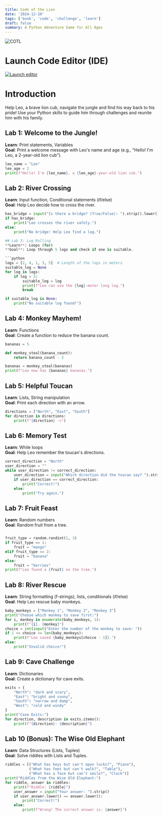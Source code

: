 ```yaml
---
title: Code of the Lion
date: '2024-12-10'
tags: ['book', 'code', 'challenge', 'learn']
draft: false
summary: A Python Adventure Game for All Ages
---
```


![COTL](/static/images/cotl.png)

# Launch Code Editor (IDE)

[![Launch editor](https://vercel.com/button)](https://www.online-python.com/)

# Introduction
Help Leo, a brave lion cub, navigate the jungle and find his way back to his pride! Use your Python skills to guide him through challenges and reunite him with his family.

## Lab 1: Welcome to the Jungle!
**Learn**: Print statements, Variables  
**Goal**: Print a welcome message with Leo's name and age (e.g., "Hello! I'm Leo, a 2-year-old lion cub").

```python
leo_name = "Leo"
leo_age = 2
print(f"Hello! I'm {leo_name}, a {leo_age}-year-old lion cub.")
```

## Lab 2: River Crossing  
**Learn**: Input function, Conditional statements (if/else)  
**Goal**: Help Leo decide how to cross the river.

```python
has_bridge = input("Is there a bridge? (True/False): ").strip().lower() == 'true'
if has_bridge:
    print("Leo crosses the river safely.")
else:
    print("No bridge! Help Leo find a log.")

## Lab 3: Log Rolling  
**Learn**: Loops (for)  
**Goal**: Loop through 5 logs and check if one is suitable.

```python
logs = [2, 4, 1, 3, 5]  # Length of the logs in meters
suitable_log = None
for log in logs:
    if log > 3:
        suitable_log = log
        print(f"Leo can use the {log}-meter long log.")
        break

if suitable_log is None:
    print("No suitable log found!")
```

## Lab 4: Monkey Mayhem!  
**Learn**: Functions  
**Goal**: Create a function to reduce the banana count.

```python
bananas = 5

def monkey_steal(banana_count):
    return banana_count - 2

bananas = monkey_steal(bananas)
print(f"Leo now has {bananas} bananas.")
```

## Lab 5: Helpful Toucan  
**Learn**: Lists, String manipulation  
**Goal**: Print each direction with an arrow.

```python
directions = ["North", "East", "South"]
for direction in directions:
    print(f"{direction} ->")
```

## Lab 6: Memory Test  
**Learn**: While loops  
**Goal**: Help Leo remember the toucan's directions.

```python
correct_direction = "North"
user_direction = ""
while user_direction != correct_direction:
    user_direction = input("Which direction did the toucan say? ").strip()
    if user_direction == correct_direction:
        print("Correct!")
    else:
        print("Try again.")
```

## Lab 7: Fruit Feast  
**Learn**: Random numbers  
**Goal**: Random fruit from a tree.

```python

fruit_type = random.randint(1, 3)
if fruit_type == 1:
    fruit = "mango"
elif fruit_type == 2:
    fruit = "banana"
else:
    fruit = "berries"
print(f"Leo found a {fruit} on the tree.")
```

## Lab 8: River Rescue  
**Learn**: String formatting (f-strings), lists, conditionals (if/else)  
**Goal**: Help Leo rescue baby monkeys.

```python
baby_monkeys = ["Monkey 1", "Monkey 2", "Monkey 3"]
print("Choose which monkey to save first:")
for i, monkey in enumerate(baby_monkeys, 1):
    print(f"{i}. {monkey}")
choice = int(input("Enter the number of the monkey to save: "))
if 1 <= choice <= len(baby_monkeys):
    print(f"Leo saved {baby_monkeys[choice - 1]}.")
else:
    print("Invalid choice!")
```

## Lab 9: Cave Challenge  
**Learn**: Dictionaries  
**Goal**: Create a dictionary for cave exits.

```python
exits = {
    "North": "dark and scary",
    "East": "bright and sunny",
    "South": "narrow and damp",
    "West": "cold and windy"
}
print("Cave Exits:")
for direction, description in exits.items():
    print(f"{direction}: {description}")
```

## Lab 10 (Bonus): The Wise Old Elephant  
**Learn**: Data Structures (Lists, Tuples)  
**Goal**: Solve riddles with Lists and Tuples.

```python
riddles = [("What has keys but can't open locks?", "Piano"),
           ("What has feet but can't walk?", "Table"),
           ("What has a face but can't smile?", "Clock")]
print("Riddles from the Wise Old Elephant:")
for riddle, answer in riddles:
    print(f"Riddle: {riddle}")
    user_answer = input("Your answer: ").strip()
    if user_answer.lower() == answer.lower():
        print("Correct!")
    else:
        print(f"Wrong! The correct answer is: {answer}")
```
